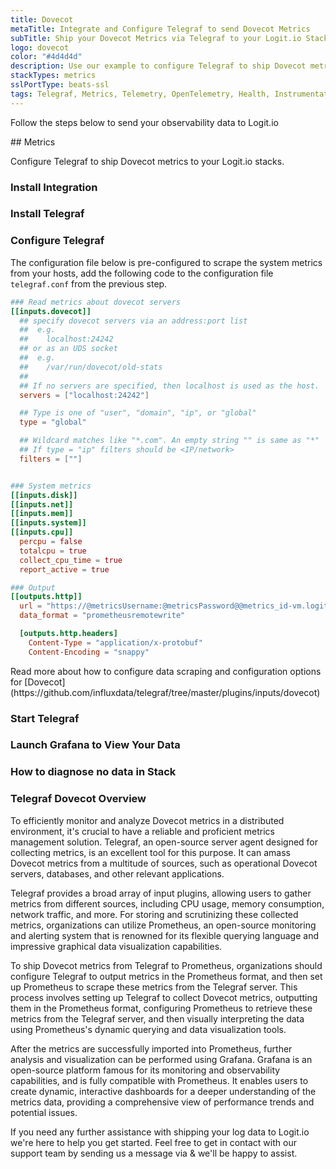 ```yaml
---
title: Dovecot
metaTitle: Integrate and Configure Telegraf to send Dovecot Metrics
subTitle: Ship your Dovecot Metrics via Telegraf to your Logit.io Stack
logo: dovecot
color: "#4d4d4d"
description: Use our example to configure Telegraf to ship Dovecot metrics to your Logit.io stacks.
stackTypes: metrics
sslPortType: beats-ssl
tags: Telegraf, Metrics, Telemetry, OpenTelemetry, Health, Instrumentation, Dovecot, Prometheus, Email Server, IMAP
---
```


Follow the steps below to send your observability data to Logit.io

<Steps>
  ## Metrics

  Configure Telegraf to ship Dovecot metrics to your Logit.io stacks.
  
  ### Install Integration
  <InstallIntegration/>

  ### Install Telegraf

  <InstallTelegraf />

  ### Configure Telegraf

  The configuration file below is pre-configured to scrape the system metrics from your hosts, add the following code to the configuration file `telegraf.conf` from the previous step.

  ```toml copy filename="telegraf.conf" showLineNumbers /@metricsUsername/ /@metricsPassword/ /@metrics_id/ /@vmAgentPort/
  ### Read metrics about dovecot servers
  [[inputs.dovecot]]
    ## specify dovecot servers via an address:port list
    ##  e.g.
    ##    localhost:24242
    ## or as an UDS socket
    ##  e.g.
    ##    /var/run/dovecot/old-stats
    ##
    ## If no servers are specified, then localhost is used as the host.
    servers = ["localhost:24242"]

    ## Type is one of "user", "domain", "ip", or "global"
    type = "global"

    ## Wildcard matches like "*.com". An empty string "" is same as "*"
    ## If type = "ip" filters should be <IP/network>
    filters = [""]


  ### System metrics
  [[inputs.disk]]
  [[inputs.net]]
  [[inputs.mem]]
  [[inputs.system]]
  [[inputs.cpu]]
    percpu = false
    totalcpu = true
    collect_cpu_time = true
    report_active = true

  ### Output
  [[outputs.http]]
    url = "https://@metricsUsername:@metricsPassword@@metrics_id-vm.logit.io:@vmAgentPort/api/v1/write"
    data_format = "prometheusremotewrite"

    [outputs.http.headers]
      Content-Type = "application/x-protobuf"
      Content-Encoding = "snappy"
  ```

  <Callout type="info">
    Read more about how to configure data scraping and configuration options for [Dovecot](https://github.com/influxdata/telegraf/tree/master/plugins/inputs/dovecot)
  </Callout>

  ### Start Telegraf

  <StartTelegraf />

  ### Launch Grafana to View Your Data

  <LaunchVisualizer type="metrics" />

  ### How to diagnose no data in Stack

  <DiagnoseNoData />

</Steps>

### Telegraf Dovecot Overview

To efficiently monitor and analyze Dovecot metrics in a distributed environment, it's crucial to have a reliable and proficient metrics 
management solution. Telegraf, an open-source server agent designed for collecting metrics, is an excellent tool for this purpose. It can 
amass Dovecot metrics from a multitude of sources, such as operational Dovecot servers, databases, and other relevant applications.

Telegraf provides a broad array of input plugins, allowing users to gather metrics from different sources, including CPU usage, memory 
consumption, network traffic, and more. For storing and scrutinizing these collected metrics, organizations can utilize Prometheus, an 
open-source monitoring and alerting system that is renowned for its flexible querying language and impressive graphical data visualization 
capabilities.

To ship Dovecot metrics from Telegraf to Prometheus, organizations should configure Telegraf to output metrics in the Prometheus format, and 
then set up Prometheus to scrape these metrics from the Telegraf server. This process involves setting up Telegraf to collect Dovecot metrics, 
outputting them in the Prometheus format, configuring Prometheus to retrieve these metrics from the Telegraf server, and then visually 
interpreting the data using Prometheus's dynamic querying and data visualization tools.

After the metrics are successfully imported into Prometheus, further analysis and visualization can be performed using Grafana. Grafana is an 
open-source platform famous for its monitoring and observability capabilities, and is fully compatible with Prometheus. It enables users to 
create dynamic, interactive dashboards for a deeper understanding of the metrics data, providing a comprehensive view of performance trends 
and potential issues.

If you need any further assistance with shipping your log data to Logit.io we're here to help you get started. Feel free to get in contact with 
our support team by sending us a message via <IntercomButton text="live chat" /> & we'll be happy to assist.